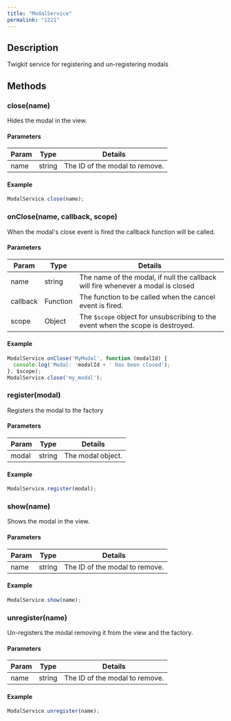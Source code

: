 ```yaml
---
title: "ModalService"
permalink: "1221"
---
```


## Description

Twigkit service for registering and un-registering modals

## Methods

### close(name)

Hides the modal in the view.

#### Parameters

| Param | Type | Details |
| --- | --- | --- |
| name | string | The ID of the modal to remove. |

#### Example

```js
ModalService.close(name);
```
### onClose(name, callback, scope)

When the modal's close event is fired the callback function will be called.

#### Parameters

| Param | Type | Details |
| --- | --- | --- |
| name | string | The name of the modal, if null the callback will fire whenever a modal is closed |
| callback | Function | The function to be called when the cancel event is fired. |
| scope | Object | The `$scope` object for unsubscribing to the event when the scope is destroyed. |

#### Example

```js
ModalService.onClose('MyModal', function (modalId) {
  console.log('Modal: 'modalId + ' has been closed');
}, $scope);
ModalService.close('my_modal');
```

### register(modal)

Registers the modal to the factory

#### Parameters

| Param | Type | Details |
| --- | --- | --- |
| modal | string | The modal object. |

#### Example

```js
ModalService.register(modal);
```
### show(name)

Shows the modal in the view.

#### Parameters

| Param | Type | Details |
| --- | --- | --- |
| name | string | The ID of the modal to remove. |

#### Example

```js
ModalService.show(name);
```
### unregister(name)

Un-registers the modal removing it from the view and the factory.

#### Parameters

| Param | Type | Details |
| --- | --- | --- |
| name | string | The ID of the modal to remove. |

#### Example

```js
ModalService.unregister(name);
```
